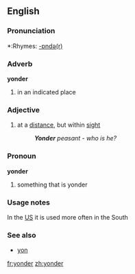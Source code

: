 ==English==

===Pronunciation===
*:Rhymes: [[Rhymes:English:-ɒndə(r)|-ɒndə(r)]]

===Adverb===
'''yonder'''

# in an indicated place

===Adjective===
{{en-adj|-}}

# at a [[distance]], but within [[sight]]
#:'' '''Yonder''' peasant - who is he?''

===Pronoun===
'''yonder'''

# something that is yonder

===Usage notes===
In the [[US]] it is used more often in the South

===See also===
*[[yon]]

[[fr:yonder]]
[[zh:yonder]]